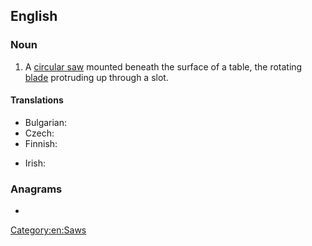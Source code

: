 ==English==
{{wikipedia}}
{{multiple images
|direction = vertical
 | image1 = SawStop.jpg
 | caption1 = A cabinet table saw, equipped for cutting large pieces of sheet stock in the direction of the wood's grain (also known as ripping)
 | image2 = Table saw cutting wood at an angle, by BarelyFitz.jpg
 | caption2 = The blade of a table saw cutting into wood
}}
===Noun===
{{en-noun}}

# A [[circular saw]] mounted beneath the surface of a table, the rotating [[blade]] protruding up through a slot.
#: {{synonyms|en|bench saw|sawbench}}

====Translations====
{{trans-top|type of circular saw}}
* Bulgarian: {{t+|bg|циркуляр|m}}
* Czech: {{t+|cs|cirkulárka|f}}
* Finnish: {{t|fi|pöytäsaha}}
{{trans-mid}}
* Irish: {{t|ga|binse sáibh|m}}
{{trans-bottom}}

===Anagrams===
* {{anagrams|en|a=aabelstw|wastable}}

[[Category:en:Saws]]